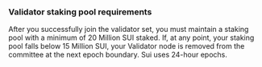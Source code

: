 ### Validator staking pool requirements 

After you successfully join the validator set, you must maintain a staking pool with a minimum of 20 Million SUI staked. If, at any point, your staking pool falls below 15 Million SUI, your Validator node is removed from the committee at the next epoch boundary. Sui uses 24-hour epochs.